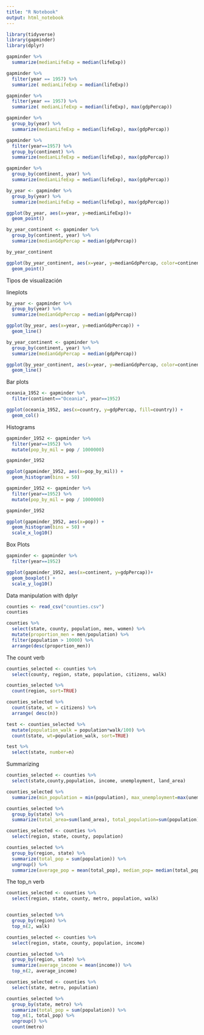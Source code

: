 ```yaml
---
title: "R Notebook"
output: html_notebook
---
```


```r
library(tidyverse)
library(gapminder)
library(dplyr)

gapminder %>%
  summarize(medianLifeExp = median(lifeExp))

gapminder %>%
  filter(year == 1957) %>%
  summarize( medianLifeExp = median(lifeExp))

gapminder %>%
  filter(year == 1957) %>%
  summarize( medianLifeExp = median(lifeExp), max(gdpPercap))

```

```r
gapminder %>%
  group_by(year) %>%
  summarize(medianLifeExp = median(lifeExp), max(gdpPercap))
```

```r
gapminder %>%
  filter(year==1957) %>%
  group_by(continent) %>%
  summarize(medianLifeExp = median(lifeExp), max(gdpPercap))
```

```r
gapminder %>%
  group_by(continent, year) %>%
  summarize(medianLifeExp = median(lifeExp), max(gdpPercap))
```

```r
by_year <- gapminder %>%
  group_by(year) %>%
  summarize(medianLifeExp = median(lifeExp), max(gdpPercap))

ggplot(by_year, aes(x=year, y=medianLifeExp))+
  geom_point()

```


```r
by_year_continent <- gapminder %>%
  group_by(continent, year) %>%
  summarize(medianGdpPercap = median(gdpPercap))

by_year_continent

ggplot(by_year_continent, aes(x=year, y=medianGdpPercap, color=continent))+
  geom_point()
```


Tipos de visualización

lineplots

```r

by_year <- gapminder %>%
  group_by(year) %>%
  summarize(medianGdpPercap = median(gdpPercap))

ggplot(by_year, aes(x=year, y=medianGdpPercap)) +
  geom_line()

```



```r
by_year_continent <- gapminder %>%
  group_by(continent, year) %>%
  summarize(medianGdpPercap = median(gdpPercap))

ggplot(by_year_continent, aes(x=year, y=medianGdpPercap, color=continent)) +
  geom_line()
```


Bar plots


```r

oceania_1952 <- gapminder %>%
  filter(continent=="Oceania", year==1952)

ggplot(oceania_1952, aes(x=country, y=gdpPercap, fill=country)) +
  geom_col()

```

Histograms

```r
gapminder_1952 <- gapminder %>%
  filter(year==1952) %>%
  mutate(pop_by_mil = pop / 1000000)

gapminder_1952

ggplot(gapminder_1952, aes(x=pop_by_mil)) +
  geom_histogram(bins = 50) 

```

```r
gapminder_1952 <- gapminder %>%
  filter(year==1952) %>%
  mutate(pop_by_mil = pop / 1000000)

gapminder_1952

ggplot(gapminder_1952, aes(x=pop)) +
  geom_histogram(bins = 50) +
  scale_x_log10()
```



Box Plots

```r
gapminder <- gapminder %>%
  filter(year==1952)

ggplot(gapminder_1952, aes(x=continent, y=gdpPercap))+
  geom_boxplot() +
  scale_y_log10()
```


Data manipulation with dplyr

```r

counties <- read_csv("counties.csv")
counties

```
```r
counties %>%
  select(state, county, population, men, women) %>%
  mutate(proportion_men = men/population) %>%
  filter(population > 10000) %>%
  arrange(desc(proportion_men))
```


The count verb

```r
counties_selected <- counties %>%
  select(county, region, state, population, citizens, walk)

counties_selected %>%
  count(region, sort=TRUE)

counties_selected %>%
  count(state, wt = citizens) %>%
  arrange( desc(n))

test <- counties_selected %>%
  mutate(population_walk = population*walk/100) %>%
  count(state, wt=population_walk, sort=TRUE)

test %>% 
  select(state, number=n)

```

Summarizing

```r
counties_selected <- counties %>%
  select(state,county,population, income, unemployment, land_area)

counties_selected %>%
  summarize(min_population = min(population), max_unemployment=max(unemployment), average_income = mean(income))

counties_selected %>%
  group_by(state) %>%
  summarize(total_area=sum(land_area), total_population=sum(population))

counties_selected <- counties %>%
  select(region, state, county, population)

counties_selected %>%
  group_by(region, state) %>%
  summarize(total_pop = sum(population)) %>%
  ungroup() %>%
  summarize(average_pop = mean(total_pop), median_pop= median(total_pop))
```


The top_n verb

```r
counties_selected <- counties %>%
  select(region, state, county, metro, population, walk)


counties_selected %>%
  group_by(region) %>%
  top_n(2, walk)

counties_selected <- counties %>%
  select(region, state, county, population, income)

counties_selected %>%
  group_by(region, state) %>%
  summarize(average_income = mean(income)) %>%
  top_n(2, average_income)

```


```r

counties_selected <- counties %>%
  select(state, metro, population)

counties_selected %>%
  group_by(state, metro) %>%
  summarize(total_pop = sum(population)) %>%
  top_n(1, total_pop) %>%
  ungroup() %>%
  count(metro)


```

